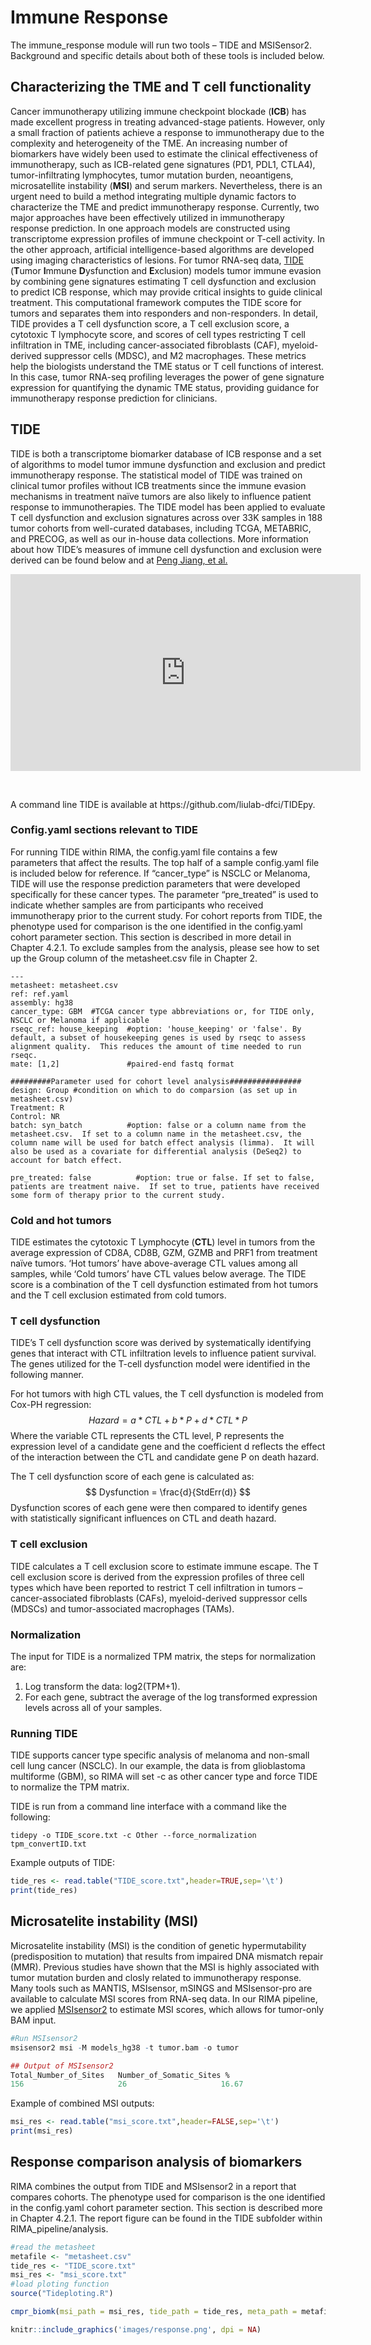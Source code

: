 # Immune Response {#Response}

The immune_response module will run two tools -- TIDE and MSISensor2.  Background and specific details about both of these tools is included below.  

## Characterizing the TME and T cell functionality

Cancer immunotherapy utilizing immune checkpoint blockade (**ICB**) has made excellent progress in treating advanced-stage patients. However, only a small fraction of patients achieve a response to immunotherapy due to the complexity and heterogeneity of the TME. An increasing number of biomarkers have widely been used to estimate the clinical effectiveness of immunotherapy, such as ICB-related gene signatures (PD1, PDL1, CTLA4), tumor-infiltrating lymphocytes, tumor mutation burden, neoantigens, microsatellite instability (**MSI**) and serum markers. Nevertheless, there is an urgent need to build a method integrating multiple dynamic factors to characterize the TME and predict immunotherapy response. Currently, two major approaches have been effectively utilized in immunotherapy response prediction. In one approach models are constructed using transcriptome expression profiles of immune checkpoint or T-cell activity.  In the other approach, artificial intelligence-based algorithms are developed using imaging characteristics of lesions. For tumor RNA-seq data, <a href="http://tide.dfci.harvard.edu/">TIDE</a> (**T**umor **I**mmune **D**ysfunction and **E**xclusion) models tumor immune evasion by combining gene signatures estimating T cell dysfunction and exclusion to predict ICB response, which may provide critical insights to guide clinical treatment. This computational framework computes the TIDE score for tumors and separates them into responders and non-responders. In detail, TIDE provides a T cell dysfunction score, a T cell exclusion score, a cytotoxic T lymphocyte score, and scores of cell types restricting T cell infiltration in TME, including cancer-associated fibroblasts (CAF), myeloid-derived suppressor cells (MDSC), and M2 macrophages. These metrics help the biologists understand the TME status or T cell functions of interest. In this case, tumor RNA-seq profiling leverages the power of gene signature expression for quantifying the dynamic TME status, providing guidance for immunotherapy response prediction for clinicians.

## TIDE
TIDE is both a transcriptome biomarker database of ICB response and a set of algorithms to model tumor immune dysfunction and exclusion and predict immunotherapy response. The statistical model of TIDE was trained on clinical tumor profiles without ICB treatments since the immune evasion mechanisms in treatment naïve tumors are also likely to influence patient response to immunotherapies. The TIDE model has been applied to evaluate T cell dysfunction and exclusion signatures across over 33K samples in 188 tumor cohorts from well-curated databases, including TCGA, METABRIC, and PRECOG, as well as our in-house data collections. More information about how TIDE's measures of immune cell dysfunction and exclusion were derived can be found below and at <a href="https://www.nature.com/articles/s41591-018-0136-1#MOESM1/">Peng Jiang, et al.</a> \

<iframe width="560" height="315" src="https://www.youtube.com/embed/WsBSi_sH-_g" frameborder="0" allow="accelerometer; autoplay; clipboard-write; encrypted-media; gyroscope; picture-in-picture" allowfullscreen></iframe> \

A command line TIDE is available at https://github.com/liulab-dfci/TIDEpy.

### Config.yaml sections relevant to TIDE
For running TIDE within RIMA, the config.yaml file contains a few parameters that affect the results.  The top half of a sample config.yaml file is included below for reference.  If "cancer_type" is NSCLC or Melanoma, TIDE will use the response prediction parameters that were developed specifically for these cancer types.  The parameter "pre_treated" is used to indicate whether samples are from participants who received immunotherapy prior to the current study.  For cohort reports from TIDE, the phenotype used for comparison is the one identified in the config.yaml cohort parameter section.  This section is described in more detail in Chapter 4.2.1.  To exclude samples from the analysis, please see how to set up the Group column of the metasheet.csv file in Chapter 2.

```
---
metasheet: metasheet.csv
ref: ref.yaml
assembly: hg38
cancer_type: GBM  #TCGA cancer type abbreviations or, for TIDE only, NSCLC or Melanoma if applicable
rseqc_ref: house_keeping  #option: 'house_keeping' or 'false'. By default, a subset of housekeeping genes is used by rseqc to assess alignment quality.  This reduces the amount of time needed to run rseqc.  
mate: [1,2]               #paired-end fastq format

#########Parameter used for cohort level analysis################
design: Group #condition on which to do comparsion (as set up in metasheet.csv)
Treatment: R
Control: NR
batch: syn_batch          #option: false or a column name from the metasheet.csv.  If set to a column name in the metasheet.csv, the column name will be used for batch effect analysis (limma).  It will also be used as a covariate for differential analysis (DeSeq2) to account for batch effect.  

pre_treated: false          #option: true or false. If set to false, patients are treatment naive.  If set to true, patients have received some form of therapy prior to the current study.

````

### Cold and hot tumors
TIDE estimates the cytotoxic T Lymphocyte (**CTL**) level in tumors from the average expression of CD8A, CD8B, GZM, GZMB and PRF1 from treatment naïve tumors. ‘Hot tumors’ have above-average CTL values among all samples, while ‘Cold tumors’ have CTL values below average. The TIDE score is a combination of the T cell dysfunction estimated from hot tumors and the T cell exclusion estimated from cold tumors. \

### T cell dysfunction 
TIDE's T cell dysfunction score was derived by systematically identifying genes that interact with CTL infiltration levels to influence patient survival.  The genes utilized for the T-cell dysfunction model were identified in the following manner.

For hot tumors with high CTL values, the T cell dysfunction is modeled from Cox-PH regression:\
$$
Hazard = a*CTL+b*P+d*CTL*P
$$
Where the variable CTL represents the CTL level, P represents the expression level of a candidate gene and the coefficient d reflects the effect of the interaction between the CTL and candidate gene P on death hazard. 

The T cell dysfunction score of each gene is calculated as:
$$
Dysfunction = \frac{d}{StdErr(d)}
$$
Dysfunction scores of each gene were then compared to identify genes with statistically significant influences on CTL and death hazard.  


### T cell exclusion
TIDE calculates a T cell exclusion score to estimate immune escape. The T cell exclusion score is derived from the expression profiles of three cell types which have been reported to restrict T cell infiltration in tumors -- cancer-associated fibroblasts (CAFs), myeloid-derived suppressor cells (MDSCs) and tumor-associated macrophages (TAMs). \

### Normalization
The input for TIDE is a normalized TPM matrix, the steps for normalization are:\

1) Log transform the data: log2(TPM+1).\
2) For each gene, subtract the average of the log transformed expression levels across all of your samples.\

### Running TIDE
TIDE supports cancer type specific analysis of melanoma and non-small cell lung cancer (NSCLC).  In our example, the data is from glioblastoma multiforme (GBM), so RIMA will set -c as other cancer type and force TIDE to normalize the TPM matrix.\

TIDE is run from a command line interface with a command like the following:
```
tidepy -o TIDE_score.txt -c Other --force_normalization tpm_convertID.txt

```
Example outputs of TIDE:\

``` R
tide_res <- read.table("TIDE_score.txt",header=TRUE,sep='\t')
print(tide_res)

```

## Microsatelite instability (MSI)

Microsatelite instability (MSI) is the condition of genetic hypermutability (predisposition to mutation) that results from impaired DNA mismatch repair (MMR). Previous studies have shown that the MSI is highly associated with tumor mutation burden and closly related to immunotherapy response. Many tools such as MANTIS, MSIsensor, mSINGS and MSIsensor-pro are available to calculate MSI scores from RNA-seq data. In our RIMA pipeline, we applied <a href="https://github.com/niu-lab/msisensor2">MSIsensor2</a> to estimate MSI scores, which allows for tumor-only BAM input. 

```r
#Run MSIsensor2 
msisensor2 msi -M models_hg38 -t tumor.bam -o tumor

## Output of MSIsensor2
Total_Number_of_Sites	Number_of_Somatic_Sites	%
156	                    26	                   16.67
```


Example of combined MSI outputs:
``` R
msi_res <- read.table("msi_score.txt",header=FALSE,sep='\t')
print(msi_res)
```

## Response comparison analysis of biomarkers

RIMA combines the output from TIDE and MSIsensor2 in a report that compares cohorts.  The phenotype used for comparison is the one identified in the config.yaml cohort parameter section.  This section is described more in Chapter 4.2.1.  The report figure can be found in the TIDE subfolder within RIMA_pipeline/analysis.

```r
#read the metasheet
metafile <- "metasheet.csv"
tide_res <- "TIDE_score.txt"
msi_res <- "msi_score.txt"
#load ploting function
source("Tideploting.R")

cmpr_biomk(msi_path = msi_res, tide_path = tide_res, meta_path = metafile, phenotype = "Responder")

```
```r
knitr::include_graphics('images/response.png', dpi = NA)
```



